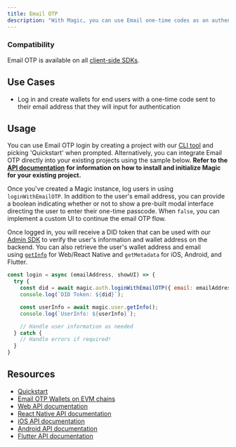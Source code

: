 ```yaml
---
title: Email OTP
description: "With Magic, you can use Email one-time codes as an authentication mechanism, giving users a simple way to log in using their emails."
---
```


### Compatibility

Email OTP is available on all [client-side SDKs](/docs/embedded-wallet/api/overview#client-side-sdk).

## Use Cases

- Log in and create wallets for end users with a one-time code sent to their email address that they will input for authentication

## Usage

You can use Email OTP login by creating a project with our [CLI tool](/docs/embedded-wallet/quickstart/overview) and picking 'Quickstart' when prompted. Alternatively, you can integrate Email OTP directly into your existing projects using the sample below. **Refer to the** [**API documentation**](/docs/embedded-wallet/api/overview) **for information on how to install and initialize Magic for your existing project.**

Once you've created a Magic instance, log users in using `loginWithEmailOTP`. In addition to the user's email address, you can provide a boolean indicating whether or not to show a pre-built modal interface directing the user to enter their one-time passcode. When `false`, you can implement a custom UI to continue the email OTP flow.

Once logged in, you will receive a DID token that can be used with our [Admin SDK](/docs/embedded-wallet/api/server-side-sdks/node#token-module) to verify the user's information and wallet address on the backend. You can also retrieve the user's wallet address and email using [`getInfo`](/docs/embedded-wallet/api/client-side-sdks/web#getinfo) for Web/React Native and `getMetadata` for iOS, Android, and Flutter.

```javascript JavaScript icon="square-js"
const login = async (emailAddress, showUI) => {
  try {
    const did = await magic.auth.loginWithEmailOTP({ email: emailAddress, showUI: showUI});
    console.log(`DID Token: ${did}`);

    const userInfo = await magic.user.getInfo();
    console.log(`UserInfo: ${userInfo}`);

    // Handle user information as needed
  } catch {
    // Handle errors if required!
  }
}
```

## Resources

- [Quickstart](/docs/embedded-wallet/quickstart/overview)
- [Email OTP Wallets on EVM chains](https://magic.link/posts/magic-evm-nextjs-guide)
- [Web API documentation](/docs/embedded-wallet/api/client-side-sdks/web#loginwithemailotp)
- [React Native API documentation](/docs/embedded-wallet/api/client-side-sdks/react-native#loginwithemailotp)
- [iOS API documentation](/docs/embedded-wallet/api/client-side-sdks/ios#loginwithemailotp)
- [Android API documentation](/docs/embedded-wallet/api/client-side-sdks/android#loginwithemailotp)
- [Flutter API documentation](/docs/embedded-wallet/api/client-side-sdks/flutter#loginwithemailotp)
